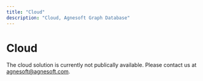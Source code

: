 ```yaml
---
title: "Cloud"
description: "Cloud, Agnesoft Graph Database"
---
```


# Cloud

The cloud solution is currently not publically available. Please contact us at [agnesoft@agnesoft.com](mailto:agnesoft@agnesoft.com).
